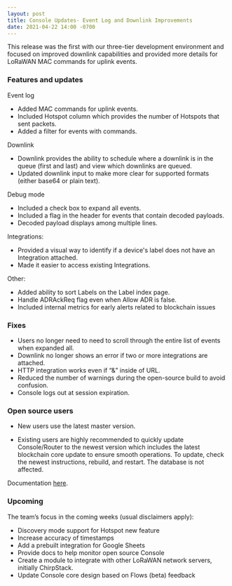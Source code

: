```yaml
---
layout: post
title: Console Updates- Event Log and Downlink Improvements
date: 2021-04-22 14:00 -0700
---
```


This release was the first with our three-tier development environment and focused on improved
downlink capabilities and provided more details for LoRaWAN MAC commands for uplink events.

<!--truncate-->

### Features and updates

Event log

- Added MAC commands for uplink events.
- Included Hotspot column which provides the number of Hotspots that sent packets.
- Added a filter for events with commands.

Downlink

- Downlink provides the ability to schedule where a downlink is in the queue (first and last) and
  view which downlinks are queued.
- Updated downlink input to make more clear for supported formats (either base64 or plain text).

Debug mode

- Included a check box to expand all events.
- Included a flag in the header for events that contain decoded payloads.
- Decoded payload displays among multiple lines.

Integrations:

- Provided a visual way to identify if a device's label does not have an Integration attached.
- Made it easier to access existing Integrations.

Other:

- Added ability to sort Labels on the Label index page.
- Handle ADRAckReq flag even when Allow ADR is false.
- Included internal metrics for early alerts related to blockchain issues

### Fixes

- Users no longer need to need to scroll through the entire list of events when expanded all.
- Downlink no longer shows an error if two or more integrations are attached.
- HTTP integration works even if “&” inside of URL.
- Reduced the number of warnings during the open-source build to avoid confusion.
- Console logs out at session expiration.

### Open source users

- New users use the latest master version.

- Existing users are highly recommended to quickly update Console/Router to the newest version which
  includes the latest blockchain core update to ensure smooth operations. To update, check the
  newest instructions, rebuild, and restart. The database is not affected.

Documentation [here](https://docs.helium.com/use-the-network/run-console/#console-setup).

### Upcoming

The team’s focus in the coming weeks (usual disclaimers apply):

- Discovery mode support for Hotspot new feature
- Increase accuracy of timestamps
- Add a prebuilt integration for Google Sheets
- Provide docs to help monitor open source Console
- Create a module to integrate with other LoRaWAN network servers, initially ChirpStack.
- Update Console core design based on Flows (beta) feedback
